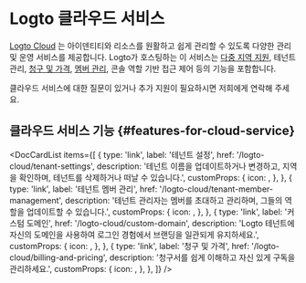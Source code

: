 
# Logto 클라우드 서비스

[Logto Cloud](https://cloud.logto.io) 는 아이덴티티와 리소스를 원활하고 쉽게 관리할 수 있도록 다양한 관리 및 운영 서비스를 제공합니다. Logto가 호스팅하는 이 서비스는 [다중 지역 지원](/logto-cloud/tenant-settings#tenant-region), 테넌트 관리, [청구 및 가격](/logto-cloud/billing-and-pricing), [멤버 관리](/logto-cloud/tenant-member-management), 콘솔 역할 기반 접근 제어 등의 기능을 포함합니다.

클라우드 서비스에 대한 질문이 있거나 추가 지원이 필요하시면 저희에게 연락해 주세요.

## 클라우드 서비스 기능 \{#features-for-cloud-service}

<DocCardList
  items={[
    {
      type: 'link',
      label: '테넌트 설정',
      href: '/logto-cloud/tenant-settings',
      description:
        '테넌트 이름을 업데이트하거나 변경하고, 지역을 확인하며, 테넌트를 삭제하거나 떠날 수 있습니다.',
      customProps: {
        icon: <TenantSettings />,
      },
    },
    {
      type: 'link',
      label: '테넌트 멤버 관리',
      href: '/logto-cloud/tenant-member-management',
      description:
        '테넌트 관리자는 멤버를 초대하고 관리하며, 그들의 역할을 업데이트할 수 있습니다.',
      customProps: {
        icon: <TenantMemberManagement />,
      },
    },
    {
      type: 'link',
      label: '커스텀 도메인',
      href: '/logto-cloud/custom-domain',
      description:
        'Logto 테넌트에 자신의 도메인을 사용하여 로그인 경험에서 브랜딩을 일관되게 유지하세요.',
      customProps: {
        icon: <CustomDomains />,
      },
    },
    {
      type: 'link',
      label: '청구 및 가격',
      href: '/logto-cloud/billing-and-pricing',
      description: '청구서를 쉽게 이해하고 자신 있게 구독을 관리하세요.',
      customProps: {
        icon: <PricingAndBilling />,
      },
    },
  ]}
/>
